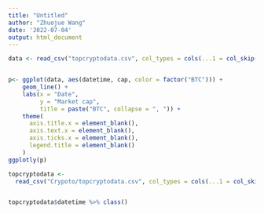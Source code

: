 ```yaml
---
title: "Untitled"
author: "Zhuojue Wang"
date: '2022-07-04'
output: html_document
---
```


```r
data <- read_csv("topcryptodata.csv", col_types = cols(...1 = col_skip()))


p<- ggplot(data, aes(datetime, cap, color = factor("BTC"))) +
    geom_line() +
    labs(x = "Date",
         y = "Market cap",
         title = paste("BTC", collapse = ", ")) +
    theme(
      axis.title.x = element_blank(),
      axis.text.x = element_blank(),
      axis.ticks.x = element_blank(),
      legend.title = element_blank()
    )
ggplotly(p)
```

```r
topcryptodata <-
  read_csv("Crypoto/topcryptodata.csv", col_types = cols(...1 = col_skip()))


topcryptodata$datetime %>% class() 
```



